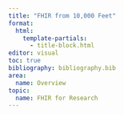 ```yaml
---
title: "FHIR from 10,000 Feet"
format:
  html:
    template-partials:
      - title-block.html
editor: visual
toc: true
bibliography: bibliography.bib
area:
  name: Overview
topic:
  name: FHIR for Research
---
```


